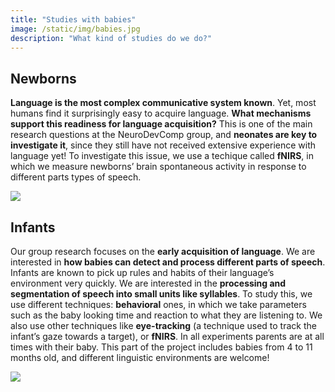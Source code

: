 ```yaml
---
title: "Studies with babies"
image: /static/img/babies.jpg
description: "What kind of studies do we do?"
---
```



## Newborns

::: textbox
**Language is the most complex communicative system known**. Yet, most humans find it surprisingly easy to acquire language. **What mechanisms support this readiness for language acquisition?** This is one of the main research questions at the NeuroDevComp group, and **neonates are key to investigate it**, since they still have not received extensive experience with language yet! To investigate this issue, we use a techique called **fNIRS**, in which we measure newborns' brain spontaneous activity in response to different parts types of speech. 
:::

![](/static/img/neonate.jpg)

## Infants

::: textbox
Our group research focuses on the **early acquisition of language**. We are interested in **how babies can detect and process different parts of speech**. Infants are known to pick up rules and habits of their language’s environment very quickly. We are interested in the **processing and segmentation of speech into small units like syllables**. To study this, we use different techniques: **behavioral** ones, in which we take parameters such as the baby looking time and reaction to what they are listening to. We also use other  techniques like **eye-tracking** (a technique used to track the infant’s gaze towards a target), or **fNIRS**. In all experiments parents are at all times with their baby. This part of the project includes babies from 4 to 11 months old, and different linguistic environments are welcome!
:::

![](/static/img/babies.jpg)
